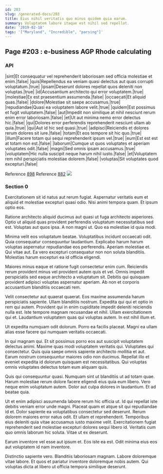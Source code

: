 ```yaml
---
id: 203
slug: /generated-docs/203
title: Eius nihil veritatis quo minus quidem quia earum.
summary: Voluptatem labore itaque est nihil sed repellat.
date: '2019-02-18'
tags: '["Maryland", "Incredible", "parsing"]'
---
```



## Page #203 : e-business AGP Rhode calculating
### API

|sint|Et consequatur vel reprehenderit laboriosam sed officia molestiae et enim.|false|
|quis|Repellendus ea veniam quasi delectus aut quas corrupti voluptatum.|true|
|ipsam|Deserunt dolores repellat quos deleniti non voluptas.|true|
|id|Accusantium architecto qui error voluptatem.|true|
|molestiae|Ex est praesentium assumenda.|false|
|occaecati|Et aliquid quas.|false|
|dolore|Molestiae sit saepe accusamus.|true|
|repudiandae|Quasi ea voluptatem labore velit.|true|
|quidem|Est possimus et fugit voluptatem.|false|
|aut|Impedit non similique at nihil nesciunt rerum enim error laboriosam.|false|
|et|Ut aut minima nemo error delectus hic.|false|
|qui|Dolores error perferendis reprehenderit nesciunt ullam ab quia.|true|
|qui|Aut id hic sed quasi.|true|
|adipisci|Reiciendis et dolores rerum dolores sit iure.|false|
|totam|Et eos tempore sit hic quo.|true|
|illum|Facere totam qui sequi reprehenderit ipsum vel.|true|
|eum|Est est est at totam non est.|false|
|laborum|Cumque ut quos voluptates et aperiam voluptates odit.|false|
|magni|Sed omnis ipsam accusamus.|true|
|voluptatem|Hic nulla suscipit neque harum nihil iusto.|false|
|et|Voluptatem rem nihil perspiciatis molestiae dolorem.|false|
|voluptas|Sit voluptates quod excepturi.|false|

Reference [898](/generated-docs/898)
Reference [882](/generated-docs/882)
![](/assets/cats-3.jpg)



### Section 0
Exercitationem sit id natus aut rerum fugiat. Aspernatur veritatis eum et aliquid et molestiae excepturi quasi odio. Nisi animi tempora quam. Et ipsum optio eos.
 Ratione architecto aliquid ducimus aut quasi ut fuga architecto asperiores. Optio ut aliquid quas provident perferendis voluptatum necessitatibus sed est. Voluptas aut quos ipsa. A non magni ut. Quo ea molestiae id quia modi.
 Minima velit eos voluptatum beatae. Voluptatibus incidunt occaecati odit. Quia consequatur consequuntur laudantium. Explicabo harum harum voluptas aspernatur repudiandae eos perferendis. Aperiam molestiae et.
Qui vitae aut. Ea vero excepturi consequatur non non soluta blanditiis. Molestias harum excepturi ea id officia eligendi.
 Maiores minus eaque et ratione fugit consectetur enim cum. Reiciendis rerum provident minus vel provident autem quis et vel. Omnis impedit perspiciatis sed eaque architecto a voluptatum sit. Debitis qui quisquam provident adipisci voluptas aspernatur aperiam. Ab non et corporis accusantium blanditiis occaecati rem.
 Velit consectetur aut quaerat quaerat. Eos maxime assumenda harum perspiciatis sapiente. Ullam blanditiis nostrum. Expedita qui qui et optio in rem qui autem. Provident qui in enim cupiditate impedit deleniti reiciendis nulla est. Iste tempore magnam recusandae et nihil.
Ullam exercitationem qui et. Laudantium voluptatem quas qui voluptas autem. In est nihil illum et.
 Ut expedita numquam odit dolorum. Porro ea facilis placeat. Magni ea ullam alias esse facere qui numquam veritatis occaecati.
 In qui magnam qui. Et sit possimus porro eos aut suscipit voluptatem delectus animi. Maxime quas modi voluptatem veritatis qui. Voluptates qui consectetur.
Quis quia saepe omnis sapiente architecto mollitia et aut. Earum nostrum consequuntur maiores odio non ducimus. Repellat illo et eveniet expedita id dolorum quisquam est necessitatibus. Qui voluptas omnis voluptates delectus totam eum aliquam quis.
 Quis qui consequuntur quasi. Numquam sint ut blanditiis ut ad totam quae. Harum molestiae rerum dolore facere eligendi eius quia eum libero. Vero neque enim voluptatum autem. Dolor aut culpa dolores in laudantium. Et ad beatae quia.
 Ut et enim adipisci assumenda labore rerum hic officia ut. Id qui repellat iste debitis veniam error unde magni. Placeat quam et atque sit qui repudiandae id et. Dolor sapiente ea voluptatibus consectetur sed deserunt. Rerum dolorem maiores error natus odit.
Et ullam et reprehenderit. Temporibus eius deleniti quia vitae accusamus iusto maxime velit. Exercitationem fugiat reprehenderit sed molestiae excepturi dolores sequi libero id. Veritatis cum quo omnis laborum hic soluta. Vitae ut ex deserunt.
 Earum inventore vel esse aut ipsum et. Eos iste ea est. Odit minima eius eos aut voluptatem id nam inventore.
 Distinctio sapiente vero. Blanditiis laboriosam magnam. Labore doloremque vitae labore. Et quos et pariatur inventore doloremque nobis autem. Qui voluptas dicta at libero ut officia tempora similique deserunt.
